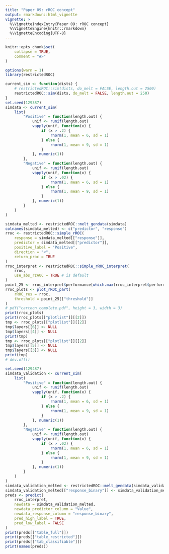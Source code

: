 ```yaml
---
title: "Paper 09: rROC concept"
output: rmarkdown::html_vignette
vignette: >
  %\VignetteIndexEntry{Paper 09: rROC concept}
  %\VignetteEngine{knitr::rmarkdown}
  %\VignetteEncoding{UTF-8}
---
```


```r
knitr::opts_chunk$set(
    collapse = TRUE,
    comment = "#>"
)
```

```r
options(warn = 1)
library(restrictedROC)
```

```r
current_sim <- function(dists) {
    # restrictedROC::sim(dists, do_melt = FALSE, length.out = 2500)
    restrictedROC::sim(dists, do_melt = FALSE, length.out = 250)
}
set.seed(129387)
simdata <- current_sim(
    list(
        "Positive" = function(length.out) {
            unif <- runif(length.out)
            vapply(unif, function(x) {
                if (x > .2) {
                    rnorm(1, mean = 6, sd = 1)
                } else {
                    rnorm(1, mean = 9, sd = 1)
                }
            }, numeric(1))
        },
        "Negative" = function(length.out) {
            unif <- runif(length.out)
            vapply(unif, function(x) {
                if (x > .02) {
                    rnorm(1, mean = 6, sd = 1)
                } else {
                    rnorm(1, mean = 9, sd = 1)
                }
            }, numeric(1))
        }
    )
)

simdata_melted <- restrictedROC::melt_gendata(simdata)
colnames(simdata_melted) <- c("predictor", "response")
rroc <- restrictedROC::simple_rROC(
    response = simdata_melted[["response"]],
    predictor = simdata_melted[["predictor"]],
    positive_label = "Positive",
    direction = "<",
    return_proc = TRUE
)
rroc_interpret <- restrictedROC::simple_rROC_interpret(
    rroc,
    use_abs_rzAUC = TRUE # is default
)
point_25 <- rroc_interpret$performance[which.max(rroc_interpret$performance[["rzAUC_high"]]), ]
rroc_plots <- plot_rROC_part(
    rROC_res = rroc,
    threshold = point_25[["threshold"]]
)
# pdf("cartoon_complete.pdf", height = 3, width = 3)
print(rroc_plots)
print(rroc_plots[["plotlist"]][[2]])
tmp <- rroc_plots[["plotlist"]][[2]]
tmp$layers[[6]] <- NULL
tmp$layers[[4]] <- NULL
print(tmp)
tmp <- rroc_plots[["plotlist"]][[2]]
tmp$layers[[5]] <- NULL
tmp$layers[[3]] <- NULL
print(tmp)
# dev.off()
```

```r
set.seed(129487)
simdata_validation <- current_sim(
    list(
        "Positive" = function(length.out) {
            unif <- runif(length.out)
            vapply(unif, function(x) {
                if (x > .2) {
                    rnorm(1, mean = 6, sd = 1)
                } else {
                    rnorm(1, mean = 9, sd = 1)
                }
            }, numeric(1))
        },
        "Negative" = function(length.out) {
            unif <- runif(length.out)
            vapply(unif, function(x) {
                if (x > .02) {
                    rnorm(1, mean = 6, sd = 1)
                } else {
                    rnorm(1, mean = 9, sd = 1)
                }
            }, numeric(1))
        }
    )
)
simdata_validation_melted <- restrictedROC::melt_gendata(simdata_validation)
simdata_validation_melted[["response_binary"]] <- simdata_validation_melted[["Distribution"]] == "Positive"
preds <- predict(
    rroc_interpret,
    newdata = simdata_validation_melted,
    newdata_predictor_column = "Value",
    newdata_response_column = "response_binary",
    pred_high_label = TRUE,
    pred_low_label = FALSE
)
print(preds[["table_full"]])
print(preds[["table_restricted"]])
print(preds[["tab_classifiable"]])
print(names(preds))
```
